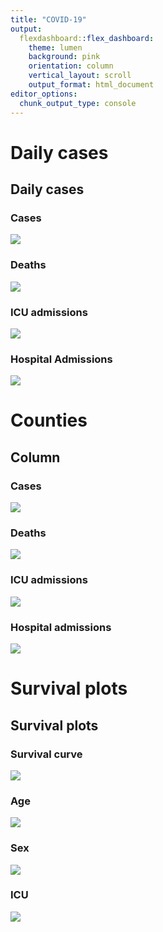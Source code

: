 ```yaml
---
title: "COVID-19"
output:  
  flexdashboard::flex_dashboard:
    theme: lumen
    background: pink
    orientation: column
    vertical_layout: scroll
    output_format: html_document
editor_options: 
  chunk_output_type: console
---
```



Daily cases
=======================================================================


Daily cases {.tabset}
-----------------------------------------------------------------------

### Cases
![](plots/daily.png)

### Deaths
![](plots/deaths.png)


### ICU admissions
![](plots/icu.png)


### Hospital Admissions
![](plots/hospitalised.png)




Counties
=======================================================================


Column {.tabset}
-----------------------------------------------------------------------

### Cases

![](plots/daily_county.png)


### Deaths

![](plots/deaths_county.png)


###  ICU admissions
![](plots/icu_county.png)




###  Hospital admissions
![](plots/hosp_county.png)




Survival plots
=======================================================================


Survival plots {.tabset}
-----------------------------------------------------------------------

### Survival curve

![](plots/surv_simple.png)


### Age

![](plots/surv_age.png)


### Sex
![](plots/surv_sex.png)


### ICU
![](plots/surv_icu.png)


